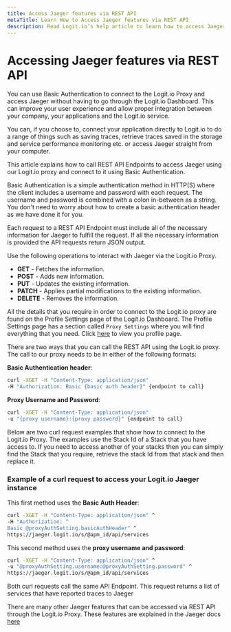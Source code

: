 ```yaml
---
title: Access Jaeger features via REST API
metaTitle: Learn How to Access Jaeger features via REST API
description: Read Logit.io’s help article to learn how to access Jaeger features via REST API.
---
```


# Accessing Jaeger features via REST API

You can use Basic Authentication to connect to the Logit.io Proxy and access Jaeger without having to go 
through the Logit.io Dashboard. This can improve your user experience and allow proper integration between your company, your applications 
and the Logit.io service.

You can, if you choose to, connect your application directly to Logit.io to do a range of things such as saving traces, retrieve traces saved 
in the storage and service performance monitoring etc. or access Jaeger straight from your computer. 

This article explains how to call REST API Endpoints to access Jaeger using our Logit.io proxy and connect to it using Basic 
Authentication.

<Callout type="info">
    Basic Authentication is a simple authentication method in HTTP(S) where the client includes a username and password with each request. 
    The username and password is combined with a colon in-between as a string. You don't need to worry about how to create a basic authentication 
    header as we have done it for you. 
</Callout>

Each request to a REST API Endpoint must include all of the necessary information for Jaeger to fulfill the request. If all the necessary 
information is provided the API requests return JSON output.

Use the following operations to interact with Jaeger via the Logit.io Proxy.

* __GET__ - Fetches the information.
* __POST__ - Adds new information.
* __PUT__ - Updates the existing information.
* __PATCH__ - Applies partial modifications to the existing information.
* __DELETE__ - Removes the information.

All the details that you require in order to connect to the Logit.io proxy are found on the Profile Settings page of the Logit.io Dashboard. 
The Profile Settings page has a section called `Proxy Settings` where you will find everything that you need. 
Click [here](https://dashboard.logit.io/profile) to view you profile page.

There are two ways that you can call the REST API using the Logit.io proxy. The call to our proxy needs to be in either of the following formats:

__Basic Authentication header__:

```bash
curl -XGET -H "Content-Type: application/json" 
-H "Authorization: Basic {basic auth header}" {endpoint to call}
```

__Proxy Username and Password__:

```bash
curl -XGET -H "Content-Type: application/json" 
-u "{proxy username}:{proxy password}" {endpoint to call}
```

Below are two curl request examples that show how to connect to the Logit.io Proxy. The examples use the Stack Id of a Stack that you have access to. 
If you need to access another of your stacks then you can simply find the Stack that you require, retrieve the stack Id from that stack and then 
replace it. 

<ProxyAuthPlaceholderWarning stackType="apm" />

### Example of a curl request to access your Logit.io Jaeger instance

This first method uses the __Basic Auth Header__:

```bash copy /@proxyAuthSetting.basicAuthHeader/ /@apm_id/
curl -XGET -H "Content-Type: application/json" ^
-H "Authorization: ^
Basic @proxyAuthSetting.basicAuthHeader" ^
https://jaeger.logit.io/s/@apm_id/api/services
```

This second method uses the __proxy username and password__:

```bash copy /@proxyAuthSetting.username/ /@proxyAuthSetting.password/ /@apm_id/
curl -XGET -H "Content-Type: application/json" ^
-u "@proxyAuthSetting.username:@proxyAuthSetting.password" ^
https://jaeger.logit.io/s/@apm_id/api/services
```

Both curl requests call the same API Endpoint. This request returns a list of services that have reported traces to Jaeger

There are many other Jaeger features that can be accessed via REST API through the Logit.io Proxy. These features are explained in the 
Jaeger docs [here](https://www.jaegertracing.io/docs/1.23/apis)